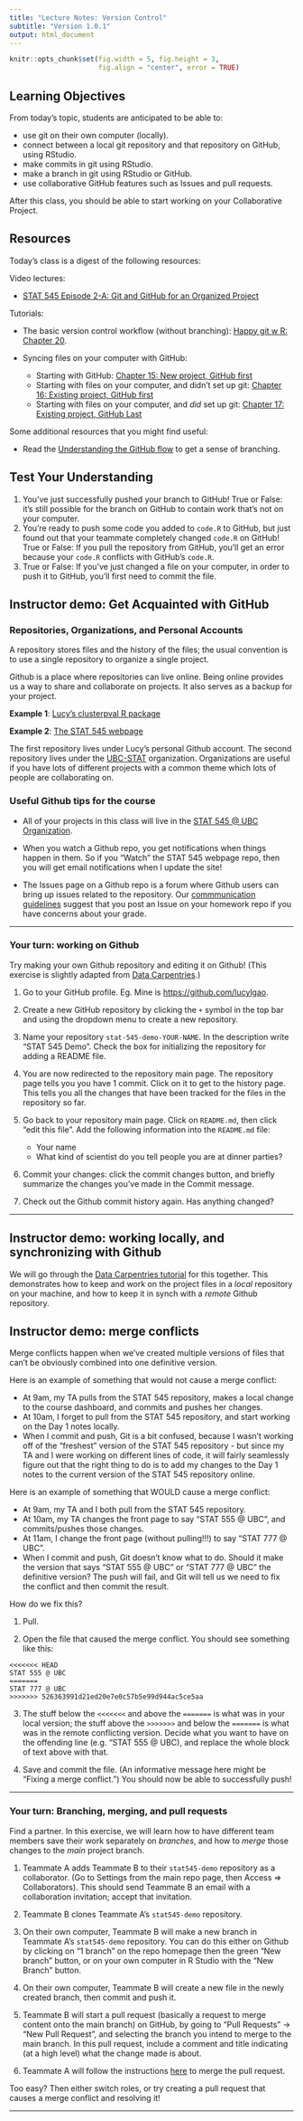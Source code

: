 ```yaml
---
title: "Lecture Notes: Version Control"
subtitle: "Version 1.0.1"
output: html_document
---
```


```r
knitr::opts_chunk$set(fig.width = 5, fig.height = 3, 
                      fig.align = "center", error = TRUE)
```

## Learning Objectives

From today's topic, students are anticipated to be able to:

-   use git on their own computer (locally).
-   connect between a local git repository and that repository on GitHub, using RStudio.
-   make commits in git using RStudio.
-   make a branch in git using RStudio or GitHub.
-   use collaborative GitHub features such as Issues and pull requests.

After this class, you should be able to start working on your Collaborative Project.

## Resources

Today's class is a digest of the following resources:

Video lectures:

-   [STAT 545 Episode 2-A: Git and GitHub for an Organized Project](https://youtu.be/l2ftm-YwJs8)

Tutorials:

-   The basic version control workflow (without branching): [Happy git w R: Chapter 20](https://happygitwithr.com/git-basics.html).

-   Syncing files on your computer with GitHub:

    -   Starting with GitHub: [Chapter 15: New project, GitHub first](https://happygitwithr.com/new-github-first.html)
    -   Starting with files on your computer, and didn't set up git: [Chapter 16: Existing project, GitHub first](https://happygitwithr.com/existing-github-first.html)
    -   Starting with files on your computer, and *did* set up git: [Chapter 17: Existing project, GitHub Last](https://happygitwithr.com/existing-github-last.html)

Some additional resources that you might find useful:

-   Read the [Understanding the GitHub flow](https://guides.github.com/introduction/flow/) to get a sense of branching.

## Test Your Understanding

1.  You've just successfully pushed your branch to GitHub! True or False: it's still possible for the branch on GitHub to contain work that's not on your computer.
2.  You're ready to push some code you added to `code.R` to GitHub, but just found out that your teammate completely changed `code.R` on GitHub! True or False: If you pull the repository from GitHub, you'll get an error because your `code.R` conflicts with GitHub's `code.R`.
3.  True or False: If you've just changed a file on your computer, in order to push it to GitHub, you'll first need to commit the file.

<!-- ## Version control: what is it, and why should you care?  -->

<!-- Version control software systematically records changes to a set of files over time, and allows us to summon and compare any version of these files that was recorded on demand.  -->

<!-- Version control is super useful for code, because we frequently draft code that doesn't work. It's nice to be able to save what works before you start making changes - then if you really get lost, you can revert back to a working version of your code.  -->

<!-- It's also great for collaboration, because the software can also track *who* made changes to the set of files, *what* changes were made, and *why*! This is much nicer than emailing files back and forth. Version control software also comes with handy "merge" functionalities to help you resolve the headache that is multiple people making changes to the projectfiles at the same time.  -->

## Instructor demo: Get Acquainted with GitHub

### Repositories, Organizations, and Personal Accounts

A repository stores files and the history of the files; the usual convention is to use a single repository to organize a single project. 

Github is a place where repositories can live online. Being online provides us a way to share and collaborate on projects. It also serves as a backup for your project. 

**Example 1**: [Lucy's clusterpval R package](https://github.com/lucylgao/clusterpval)

**Example 2**: [The STAT 545 webpage](https://github.com/UBC-STAT/stat545.stat.ubc.ca)

 The first repository lives under Lucy's personal Github account. The second repository  lives under the [UBC-STAT](https://github.com/UBC-STAT) organization. Organizations are useful if you have lots of different projects with a common theme which lots of people are collaborating on.

### Useful Github tips for the course

-  All of your projects in this class will live in the [STAT 545 @ UBC Organization](https://github.com/stat545ubc-2023).

- When you watch a Github repo, you get notifications when things happen in them. So if you "Watch" the STAT 545 webpage repo, then you will get email notifications when I update the site! 

- The Issues page on a Github repo is a forum where Github users can bring up issues related to the repository. Our [commmunication guidelines](/slack_communication) suggest that you post an Issue on your homework repo if you have concerns about your grade. 

--- 

### Your turn: working on Github

Try making your own Github repository and editing it on Github! (This exercise is slightly adapted from [Data Carpentries](https://datacarpentry.org/rr-version-control/02-git-in-github/index.html).)

1. Go to your GitHub profile. Eg. Mine is [https://github.com/lucylgao](https://github.com/lucylgao). 

1. Create a new GitHub repository by clicking the `+` symbol in the top bar and using the dropdown menu to create a new repository. 

1. Name your repository `stat-545-demo-YOUR-NAME`. In the description write "STAT 545 Demo".  Check the box for initializing the repository for adding a README file. 

1. You are now redirected to the repository main page. The repository page tells you you have 1 commit. Click on it to get to the history page. This tells you all the changes that have been tracked for the files in the repository so far. 

1. Go back to your repository main page. Click on `README.md`, then click "edit this file". Add the following information into the `README.md` file: 
      - Your name 
      - What kind of scientist do you tell people you are at dinner parties? 

1. Commit your changes: click the commit changes button, and briefly summarize the changes you've made in the Commit message. 

1. Check out the Github commit history again. Has anything changed?

---

## Instructor demo: working locally, and synchronizing with Github

We will go through the [Data Carpentries tutorial](https://datacarpentry.org/rr-version-control/03-git-in-rstudio/) for this together. This demonstrates how to keep and work on the project files in a *local* repository on your machine, and how to keep it in synch with a *remote* Github repository. 

## Instructor demo: merge conflicts

Merge conflicts happen when we've created multiple versions of files that can't be obviously combined into one definitive version. 

Here is an example of something that would not cause a merge conflict: 

- At 9am, my TA pulls from the STAT 545 repository, makes a local change to the course dashboard, and commits and pushes her changes. 
- At 10am, I forget to pull from the STAT 545 repository, and start working on the Day 1 notes locally. 
- When I commit and push, Git is a bit confused, because I wasn't working off of the "freshest" version of the STAT 545 repository - but since my TA and I were working on different lines of code, it will fairly seamlessly figure out that the right thing to do is to add my changes to the Day 1 notes to the current version of the STAT 545 repository online. 

Here is an example of something that WOULD cause a merge conflict: 

- At 9am, my TA and I both pull from the STAT 545 repository. 
- At 10am, my TA  changes the front page to say "STAT 555 @ UBC", and commits/pushes those changes. 
- At 11am, I change the front page (without pulling!!!) to say "STAT 777 @ UBC".
- When I commit and push, Git doesn't know what to do. Should it make the version that says "STAT 555 @ UBC" or "STAT 777 @ UBC" the definitive version? The push will fail, and Git will tell us we need to fix the conflict and then commit the result. 

How do we fix this? 

1. Pull. 

1. Open the file that caused the merge conflict. You should see something like this: 

```
<<<<<<< HEAD
STAT 555 @ UBC
=======
STAT 777 @ UBC
>>>>>>> 526363991d21ed20e7e0c57b5e99d944ac5ce5aa
```

3. The stuff below the `<<<<<<<` and above the `=======` is what was in your local version; the stuff above the `>>>>>>>` and below the `=======` is what was in the remote conflicting version. Decide what you want to have on the offending line (e.g. "STAT 555 @ UBC), and replace the whole block of text above with that. 

4. Save and commit the file. (An informative message here might be "Fixing a merge conflict.") You should now be able to successfully push! 

--- 

### Your turn: Branching, merging, and pull requests

Find a partner. In this exercise, we will learn how to have different team members save their work separately on *branches*, and how to *merge* those changes to the *main* project branch.

1. Teammate A adds Teammate B to their `stat545-demo` repository as a collaborator. (Go to Settings from the main repo page, then Access => Collaborators). This should send Teammate B an email with a collaboration invitation; accept that invitation. 

1. Teammate B clones Teammate A's `stat545-demo` repository. 

1. On their own computer, Teammate B will make a new branch in Teammate A's `stat545-demo` repository. You can do this either on Github by clicking on "1 branch" on the repo homepage then the green "New branch" button, or on your own computer in R Studio with the "New Branch" button.  

1. On their own computer, Teammate B will create a new file in the newly created branch, then commit and push it. 

1. Teammate B will start a pull request (basically a request to merge content onto the main branch) on GitHub, by going to “Pull Requests” -> “New Pull Request”, and selecting the branch you intend to merge to the main branch. In this pull request, include a comment and title indicating (at a high level) what the change made is about. 

1. Teammate A will follow the instructions [here](https://docs.github.com/en/pull-requests/collaborating-with-pull-requests/incorporating-changes-from-a-pull-request/merging-a-pull-request) to merge the pull request.

Too easy? Then either switch roles, or try creating a pull request that causes a merge conflict and resolving it! 

--- 

